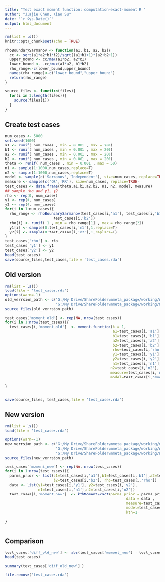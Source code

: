 ```yaml
---
title: "Test exact moment function: computation-exact-moment.R "
author: "Jiajie Chen, Xiao Su"
date: "`r Sys.Date()`"
output: html_document
---
```



```r
rm(list = ls())
knitr::opts_chunk$set(echo = TRUE)

rhoBoundarySarmanov <- function(a1, b1, a2, b2){
  cc <- sqrt(a1*a2*b1*b2)/sqrt((a1+b1+1)*(a2+b2+1))
  upper_bound <- cc/max(a1*b2, a2*b1)
  lower_bound <- -cc/max(a1*a2, b1*b2)
  rho_range<-c(lower_bound,upper_bound)
  names(rho_range)<-c("lower_bound","upper_bound")
  return(rho_range)
}

source_files <- function(files){
  for(i in 1:length(files)){
    source(files[i])
  }
}

```

## Create test cases


```r
num_cases <- 5000
set.seed(1000)
a1 <- runif( num_cases , min = 0.001 , max = 200)
b1 <- runif( num_cases , min = 0.001 , max = 200)
a2 <- runif( num_cases , min = 0.001 , max = 200)
b2 <- runif( num_cases , min = 0.001 , max = 200)
theta <- runif( num_cases , min = 0.001 , max = 50)
n1 <- sample(1:1000,num_cases,replace=T)
n2 <- sample(1:1000,num_cases,replace=T)
model <- sample(c('Sarmanov','Independent'), size=num_cases, replace=TRUE)
measure <- sample(c('OR','RR'), size=num_cases, replace=TRUE)
test_cases <- data.frame(theta,a1,b1,a2,b2, n1, n2, model, measure)
## sample rho and y1, y2
rho <- rep(0, num_cases)
y1 <- rep(0, num_cases)
y2 <- rep(0, num_cases)
for(i in 1:num_cases){
  rho_range <- rhoBoundarySarmanov(test_cases[i,'a1'], test_cases[i,'b1'], test_cases[i,'a2'],
                      test_cases[i,'b2']) 
  rho[i] <- runif( 1 , min = rho_range[1] , max = rho_range[2])
  y1[i] <- sample(0:test_cases[i,'n1'],1,replace=T)
  y2[i] <- sample(0:test_cases[i,'n2'],1,replace=T)
}
test_cases['rho'] <- rho 
test_cases['y1'] <- y1 
test_cases['y2'] <- y2
head(test_cases)
save(source_files,test_cases,file = 'test_cases.rda')
```

## Old version


```r
rm(list = ls())
load(file = 'test_cases.rda')
options(warn=-1)
old_verrsion_path <- c('G:/My Drive/ShareFolder/mmeta_package/working/mmeta/R/computation.R', 
                       'G:/My Drive/ShareFolder/mmeta_package/working/mmeta/R/densityfunction.R')
source_files(old_verrsion_path)

test_cases['moment_old'] <- rep(NA, nrow(test_cases))
for(i in 1:nrow(test_cases)){
  test_cases[i,'moment_old']  <- moment.function(k = 1,
                                                 a1=test_cases[i,'a1'],
                                                 b1=test_cases[i,'b1'],
                                                 a2=test_cases[i,'a2'],
                                                 b2=test_cases[i,'b2'],
                                                 rho=test_cases[i,'rho'],
                                                 y1=test_cases[i,'y1'],
                                                 y2=test_cases[i,'y2'],
                                                 n1=test_cases[i,'n1'],
                                                n2=test_cases[i,'n2'],
                                                measure=test_cases[i,'measure'],
                                                model=test_cases[i,'model']) 
  
}


save(source_files, test_cases,file = 'test_cases.rda')

```




## New version

```r
rm(list = ls())
load(file = 'test_cases.rda')

options(warn=-1)
new_verrsion_path <- c('G:/My Drive/ShareFolder/mmeta_package/working/new_mmeta_dev/func_dev/computation-exact-moment.R',
                       'G:/My Drive/ShareFolder/mmeta_package/working/new_mmeta_dev/func_dev/computation-exact-density.R',
                       'G:/My Drive/ShareFolder/mmeta_package/working/new_mmeta_dev/func_dev/config-global-constant.R')
source_files(new_verrsion_path)

test_cases['moment_new'] <- rep(NA, nrow(test_cases))
for(i in 1:nrow(test_cases)){
  parms_prior <- list(a1=test_cases[i,'a1'],b1=test_cases[i,'b1'],a2=test_cases[i,'a2'],
                      b2=test_cases[i,'b2'], rho=test_cases[i,'rho'])
  data <- list(y1=test_cases[i,'y1'], y2=test_cases[i,'y2'], 
               n1=test_cases[i,'n1'],n2=test_cases[i,'n2'])
  test_cases[i,'moment_new']  <- kthMomentExact(parms_prior = parms_prior, 
                                                       data = data ,
                                                       measure=test_cases[i,'measure'], 
                                                       model=test_cases[i,'model'], 
                                                       kth=1)
  
}



```


## Comparison

```r

test_cases['diff_old_new'] <- abs(test_cases['moment_new'] - test_cases['moment_old'])
head(test_cases)

```


```r
summary(test_cases['diff_old_new'] )

```



```r
file.remove('test_cases.rda')


```

